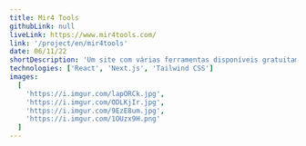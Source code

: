 ```yaml
---
title: Mir4 Tools
githubLink: null
liveLink: https://www.mir4tools.com/
link: '/project/en/mir4tools'
date: 06/11/22
shortDescription: 'Um site com várias ferramentas disponíveis gratuitamente'
technologies: ['React', 'Next.js', 'Tailwind CSS']
images:
  [
    'https://i.imgur.com/lapORCk.jpg',
    'https://i.imgur.com/ODLKjIr.jpg',
    'https://i.imgur.com/9EzE8um.jpg',
    'https://i.imgur.com/1OUzx9H.png'
  ]
---
```



<ProjectPage
  title={attributes.title}
  images={attributes.images}
  shortDescription={attributes.shortDescription}
  technologies={attributes.technologies}
  about='Uma ferramenta de software disponível gratuitamente criada de jogadores para jogadores com o intuito de disseminar informações e revolucionar as estratégias dos jogadores.'
  buildWith='Usando as convenções mais recentes para SEO, acessibilidade e desempenho, o mir4tools é um aplicativo altamente voltado para o cliente criado com Next.js, React e TailwindCSS.'
  challenges='Como acontece com todo SASS, o mir4tools precisa ser mantido, revisado e testado semanalmente para garantir sua qualidade em termos de estilo de jogo da comunidade mir4.'
  learned='Aproveitando as técnicas mais avançadas de SEO e acessibilidade, o site tem 100% de pontuação de farol graças ao seu planejamento e construção com base em empresas de alto nível.'
  github={attributes.githubLink}
  liveLink={attributes.liveLink}
  link={attributes.link}
/>

